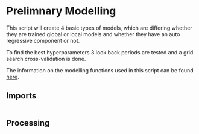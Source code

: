 # Prelimnary Modelling {#-src_prelim}

This script will create 4  basic types of models, which are differing whether they are trained global or local models and whether they have an auto regressive component or not. 

To find the best hyperparameters 3 look back periods are tested and a grid search cross-validation is done. 

The information on the modelling functions used in this script can be found [here](#sec-mod_funcs).

## Imports 



```.python
```


## Processing

```.python
```